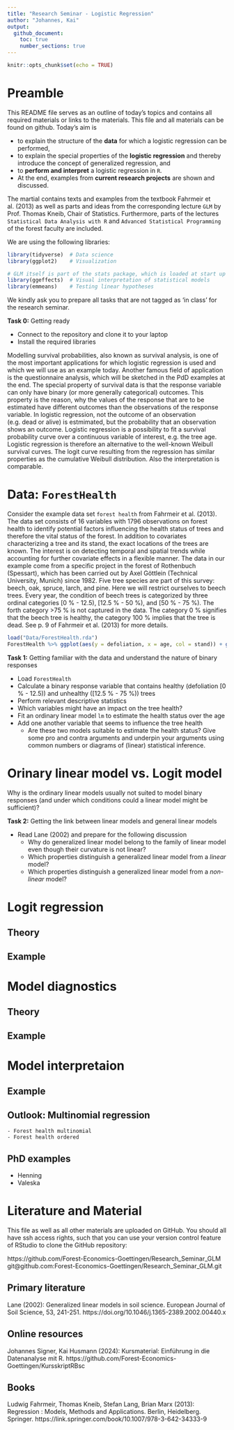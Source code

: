```yaml
---
title: "Research Seminar - Logistic Regression"
author: "Johannes, Kai"
output: 
  github_document:
    toc: true
    number_sections: true
---
```


```r
knitr::opts_chunk$set(echo = TRUE)
```

# Preamble

This README file serves as an outline of today's topics and contains all required materials or links to the materials. This file and all materials can be found on github. Today's aim is

  - to explain the structure of the **data** for which a logistic regression can be performed, 
  - to explain the special properties of the **logistic regression** and thereby introduce the concept of generalized regression, and
  - to **perform and interpret** a logistic regression in `R`.
  - At the end, examples from **current research projects** are shown and discussed.
  
The martial contains texts and examples from the textbook Fahrmeir et al. (2013) as well as parts and ideas from the corresponding lecture `GLM` by Prof. Thomas Kneib, Chair of Statistics. Furthermore, parts of the lectures `Statistical Data Analysis with R` and `Advanced Statistical Programming` of the forest faculty are included.

We are using the following libraries:

```r
library(tidyverse)  # Data science
library(ggplot2)    # Visualization

# GLM itself is part of the stats package, which is loaded at start up
library(ggeffects)  # Visual interpretation of statistical models
library(emmeans)    # Testing linear hypotheses
```

We kindly ask you to prepare all tasks that are not tagged as 'in class' for the research seminar.

__Task 0:__ Getting ready

- Connect to the repository and clone it to your laptop
- Install the required libraries

Modelling survival probabilities, also known as survival analysis, is one of the most important applications for which logistic regression is used and which we will use as an example today. Another famous field of application is the questionnaire analysis, which will be sketched in the PdD examples at the end. The special property of survival data is that the response variable can only have binary (or more generally categorical) outcomes. This property is the reason, why the values of the response that are to be estimated have different outcomes than the observations of the response variable. In logistic regression, not the outcome of an observation (e.g. dead or alive) is estmimated, but the probability that an observation shows an outcome. Logistic regression is a possibility to fit a survival probability curve over a continuous variable of interest, e.g. the tree age. Logistic regression is therefore an alternative to the well-known Weibull survival curves. The logit curve resulting from the regression has similar properties as the cumulative Weibull distribution. Also the interpretation is comparable.

# Data: `ForestHealth`

Consider the example data set `forest health` from Fahrmeir et al. (2013). The data set consists of 16 variables with 1796 observations on forest health to identify potential factors influencing the health status of trees and therefore the vital status of the forest. In addition to covariates characterizing a tree and its stand, the exact locations of the trees are known. The interest is on detecting temporal and spatial trends while accounting for further covariate effects in a flexible manner. The data in our example come from a specific project in the forest of Rothenbuch (Spessart), which has been carried out by Axel Göttlein (Technical University, Munich) since 1982. Five tree species are part of this survey: beech, oak, spruce,
larch, and pine. Here we will restrict ourselves to beech trees. Every year, the condition of beech trees is categorized by three ordinal categories \[0 \% - 12.5\), \[12.5 \% - 50 \%\), and \[50 \% - 75 \%\). The forth category >75 \% is not captured in the data. The category 0 % signifies that the beech tree is healthy, the category 100 % implies that the tree is dead. See p. 9 of Fahrmeir et al. (2013) for more details.

```r
load("Data/ForestHealth.rda")
ForestHealth %>% ggplot(aes(y = defoliation, x = age, col = stand)) + geom_point()
```

__Task 1:__ Getting familiar with the data and understand the nature of binary responses

- Load `ForestHealth`
- Calculate a binary response variable that contains healthy (defoliation \[0 \% - 12.5\)) and unhealthy (\[12.5 \% - 75 \%\)) trees
- Perform relevant descriptive statistics
- Which variables might have an impact on the tree health?
- Fit an ordinary linear model `lm` to estimate the health status over the age
- Add one another variable that seems to influence the tree health
  -   Are these two models suitable to estimate the health status? Give some pro and contra arguments and underpin your arguments using common numbers or diagrams of (linear) statistical inference.

# Orinary linear model vs. Logit model

Why is the ordinary linear models usually not suited to model binary responses (and under which conditions could a linear model might be sufficient)?

__Task 2:__ Getting the link between linear models and general linear models

- Read Lane (2002) and prepare for the following discussion
    - Why do generalized linear model belong to the family of linear model even though their curvature is not linear?
    - Which properties distinguish a generalized linear model from a *linear* model?
    - Which properties distinguish a generalized linear model from a *non-linear* model?
    
# Logit regression

## Theory

## Example


# Model diagnostics

## Theory

## Example

# Model interpretaion

## Example

## Outlook: Multinomial regression

    - Forest health multinomial
    - Forest health ordered
    
## PhD examples

- Henning
- Valeska

# Literature and Material

This file as well as all other materials are uploaded on GitHub. You should all have ssh access rights, such that you can use your version control feature of RStudio to clone the GitHub repository: 

https://github.com/Forest-Economics-Goettingen/Research_Seminar_GLM
git@github.com:Forest-Economics-Goettingen/Research_Seminar_GLM.git


## Primary literature

Lane (2002): Generalized linear models in soil science. European Journal of Soil Science, 53, 241-251. https://doi.org/10.1046/j.1365-2389.2002.00440.x

## Online resources

Johannes Signer, Kai Husmann (2024): Kursmaterial: Einführung in die Datenanalyse mit R. https://github.com/Forest-Economics-Goettingen/KursskriptRBsc

## Books

Ludwig Fahrmeir, Thomas Kneib, Stefan Lang, Brian Marx (2013): Regression : Models, Methods and Applications. Berlin, Heidelberg. Springer. https://link.springer.com/book/10.1007/978-3-642-34333-9